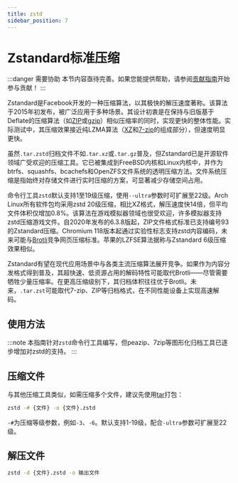 ```yaml
---
title: zstd
sidebar_position: 7
---
```


# Zstandard标准压缩

:::danger 需要协助
本节内容亟待完善。如果您能提供帮助，请参阅[贡献指南](../contribution-guide.mdx)开始参与贡献！
:::

Zstandard是Facebook开发的一种压缩算法，以其极快的解压速度著称。该算法于2015年初发布，被广泛应用于多种场景。其设计初衷是在保持与旧版基于Deflate的压缩算法（如[ZIP](../data/zip.mdx)或[gzip](../data/gzip.mdx)）相似压缩率的同时，实现更快的整体性能。实际测试中，其压缩效果接近纯LZMA算法（[XZ](../data/xz.mdx)和[7-zip](../data/7z.mdx)的组成部分），但速度明显更快。

虽然`.tar.zstd`归档文件不如`.tar.xz`或`.tar.gz`普及，但Zstandard已是开源软件领域广受欢迎的压缩工具。它已被集成到FreeBSD内核和Linux内核中，并作为btrfs、squashfs、bcachefs和OpenZFS文件系统的透明压缩方法。文件系统压缩是指始终对存储文件进行实时压缩的方案，可显著减少存储空间占用。

命令行工具`zstd`默认支持1至19级压缩，使用`--ultra`参数时可扩展至22级。Arch Linux所有软件包均采用zstd 20级压缩，相比XZ格式，解压速度快14倍，但平均文件体积仅增加0.8%。该算法在游戏模拟器领域也很受欢迎，许多模拟器支持zstd压缩游戏文件。自2020年发布的6.3.8版起，ZIP文件格式标准已支持编号93的Zstandard压缩。Chromium 118版本起通过实验性标志支持zstd内容编码，未来可能与[Brotli](./brotli.mdx)竞争网页压缩标准。苹果的LZFSE算法据称与Zstandard 6级压缩效果相似。

Zstandard有望在现代应用场景中与各类主流压缩算法展开竞争。如果作为内容分发格式得到普及，其超快速、低资源占用的解码特性可能取代Brotli——尽管需要牺牲少量压缩率。在更高压缩级别下，其归档体积往往优于Brotli。未来，`.tar.zst`可能取代7-zip、ZIP等归档格式，在不同性能设备上实现高速解码。

## 使用方法
:::note
本指南针对`zstd`命令行工具编写，但peazip、7zip等图形化归档工具已逐步增加对zstd的支持。
:::

## 压缩文件
与其他压缩工具类似，如需压缩多个文件，建议先使用[tar](./tar.mdx)打包：
```bash
zstd -# {文件} -o {文件}.zstd
```
`-#`为压缩等级参数，例如`-3`、`-6`。默认支持1-19级，配合`-ultra`参数可扩展至22级。

## 解压文件
```bash
zstd -d {文件}.zstd -o 输出文件
```